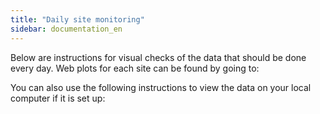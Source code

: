 ```yaml
---
title: "Daily site monitoring"
sidebar: documentation_en
---
```


Below are instructions for visual checks of the data that should be done every day. Web plots for each site can be found by going to:



You can also use the following instructions to view the data on your local computer if it is set up: